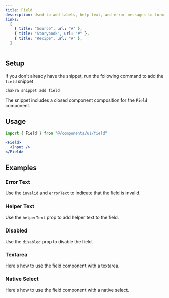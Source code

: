 ```yaml
---
title: Field
description: Used to add labels, help text, and error messages to form fields.
links:
  [
    { title: "Source", url: "#" },
    { title: "Storybook", url: "#" },
    { title: "Recipe", url: "#" },
  ]
---
```


<ExampleTabs name="field-basic" />

## Setup

If you don't already have the snippet, run the following command to add the
`field` snippet

```sh
chakra snippet add field
```

The snippet includes a closed component composition for the `Field` component.

## Usage

```jsx
import { Field } from "@/components/ui/field"
```

```jsx
<Field>
  <Input />
</Field>
```

## Examples

### Error Text

Use the `invalid` and `errorText` to indicate that the field is invalid.

<ExampleTabs name="field-with-error-text" />

### Helper Text

Use the `helperText` prop to add helper text to the field.

<ExampleTabs name="field-with-helper-text" />

### Disabled

Use the `disabled` prop to disable the field.

<ExampleTabs name="field-with-disabled" />

### Textarea

Here's how to use the field component with a textarea.

<ExampleTabs name="field-with-textarea" />

### Native Select

Here's how to use the field component with a native select.

<ExampleTabs name="field-with-native-select" />
